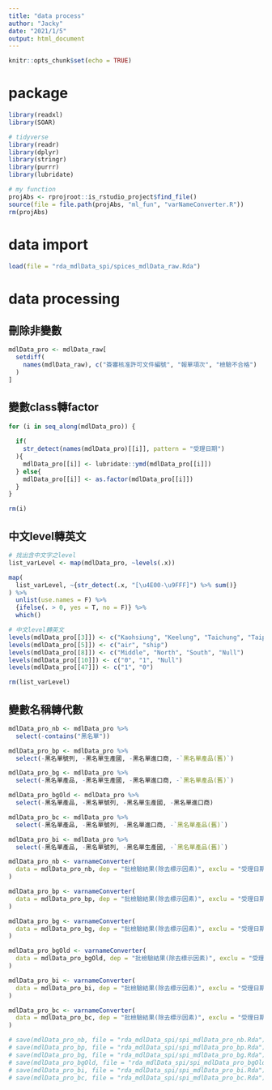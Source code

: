 ```yaml
---
title: "data process"
author: "Jacky"
date: "2021/1/5"
output: html_document
---
```


```r
knitr::opts_chunk$set(echo = TRUE)
```

# package

```r

library(readxl)
library(SOAR)

# tidyverse
library(readr)
library(dplyr)
library(stringr)
library(purrr)
library(lubridate)

# my function
projAbs <- rprojroot::is_rstudio_project$find_file()
source(file = file.path(projAbs, "ml_fun", "varNameConverter.R"))
rm(projAbs)

```



# data import

```r
load(file = "rda_mdlData_spi/spices_mdlData_raw.Rda")
```



# data processing

## 刪除非變數

```r

mdlData_pro <- mdlData_raw[
  setdiff(
    names(mdlData_raw), c("簽審核准許可文件編號", "報單項次", "檢驗不合格")
  )
]

```

## 變數class轉factor

```r

for (i in seq_along(mdlData_pro)) {
  
  if(
    str_detect(names(mdlData_pro)[[i]], pattern = "受理日期")
  ){
    mdlData_pro[[i]] <- lubridate::ymd(mdlData_pro[[i]])
  } else{
    mdlData_pro[[i]] <- as.factor(mdlData_pro[[i]])
  }
}

rm(i)

```

## 中文level轉英文

```r

# 找出含中文字之level
list_varLevel <- map(mdlData_pro, ~levels(.x))

map(
  list_varLevel, ~{str_detect(.x, "[\u4E00-\u9FFF]") %>% sum()}
) %>% 
  unlist(use.names = F) %>% 
  {ifelse(. > 0, yes = T, no = F)} %>% 
  which()

# 中文level轉英文
levels(mdlData_pro[[3]]) <- c("Kaohsiung", "Keelung", "Taichung", "Taipei")
levels(mdlData_pro[[5]]) <- c("air", "ship")
levels(mdlData_pro[[8]]) <- c("Middle", "North", "South", "Null")
levels(mdlData_pro[[10]]) <- c("0", "1", "Null")
levels(mdlData_pro[[47]]) <- c("1", "0")

rm(list_varLevel)

```

## 變數名稱轉代數

```r

mdlData_pro_nb <- mdlData_pro %>% 
  select(-contains("黑名單"))

mdlData_pro_bp <- mdlData_pro %>% 
  select(-黑名單號列, -黑名單生產國, -黑名單進口商, -`黑名單產品(舊)`)

mdlData_pro_bg <- mdlData_pro %>% 
  select(-黑名單產品, -黑名單生產國, -黑名單進口商, -`黑名單產品(舊)`)

mdlData_pro_bgOld <- mdlData_pro %>% 
  select(-黑名單產品, -黑名單號列, -黑名單生產國, -黑名單進口商)

mdlData_pro_bc <- mdlData_pro %>% 
  select(-黑名單產品, -黑名單號列, -黑名單進口商, -`黑名單產品(舊)`)

mdlData_pro_bi <- mdlData_pro %>% 
  select(-黑名單產品, -黑名單號列, -黑名單生產國, -`黑名單產品(舊)`)

```

```r

mdlData_pro_nb <- varnameConverter(
  data = mdlData_pro_nb, dep = "批檢驗結果(除去標示因素)", exclu = "受理日期"
)

mdlData_pro_bp <- varnameConverter(
  data = mdlData_pro_bp, dep = "批檢驗結果(除去標示因素)", exclu = "受理日期"
)

mdlData_pro_bg <- varnameConverter(
  data = mdlData_pro_bg, dep = "批檢驗結果(除去標示因素)", exclu = "受理日期"
)

mdlData_pro_bgOld <- varnameConverter(
  data = mdlData_pro_bgOld, dep = "批檢驗結果(除去標示因素)", exclu = "受理日期"
)

mdlData_pro_bi <- varnameConverter(
  data = mdlData_pro_bi, dep = "批檢驗結果(除去標示因素)", exclu = "受理日期"
)

mdlData_pro_bc <- varnameConverter(
  data = mdlData_pro_bc, dep = "批檢驗結果(除去標示因素)", exclu = "受理日期"
)

```

```r
# save(mdlData_pro_nb, file = "rda_mdlData_spi/spi_mdlData_pro_nb.Rda")
# save(mdlData_pro_bp, file = "rda_mdlData_spi/spi_mdlData_pro_bp.Rda")
# save(mdlData_pro_bg, file = "rda_mdlData_spi/spi_mdlData_pro_bg.Rda")
# save(mdlData_pro_bgOld, file = "rda_mdlData_spi/spi_mdlData_pro_bgOld.Rda")
# save(mdlData_pro_bi, file = "rda_mdlData_spi/spi_mdlData_pro_bi.Rda")
# save(mdlData_pro_bc, file = "rda_mdlData_spi/spi_mdlData_pro_bc.Rda")
```






